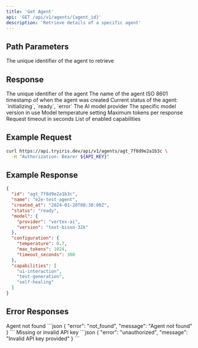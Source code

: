 ```yaml
---
title: 'Get Agent'
api: 'GET /api/v1/agents/{agent_id}'
description: 'Retrieve details of a specific agent'
---
```


## Path Parameters

<ParamField path="agent_id" type="string" required>
  The unique identifier of the agent to retrieve
</ParamField>

## Response

<ResponseField name="id" type="string">
  The unique identifier of the agent
</ResponseField>

<ResponseField name="name" type="string">
  The name of the agent
</ResponseField>

<ResponseField name="created_at" type="string">
  ISO 8601 timestamp of when the agent was created
</ResponseField>

<ResponseField name="status" type="string">
  Current status of the agent: `initializing`, `ready`, `error`
</ResponseField>

<ResponseField name="model" type="object">
  <Expandable title="properties">
    <ResponseField name="provider" type="string">
      The AI model provider
    </ResponseField>
    <ResponseField name="version" type="string">
      The specific model version in use
    </ResponseField>
  </Expandable>
</ResponseField>

<ResponseField name="configuration" type="object">
  <Expandable title="properties">
    <ResponseField name="temperature" type="number">
      Model temperature setting
    </ResponseField>
    <ResponseField name="max_tokens" type="integer">
      Maximum tokens per response
    </ResponseField>
    <ResponseField name="timeout_seconds" type="integer">
      Request timeout in seconds
    </ResponseField>
  </Expandable>
</ResponseField>

<ResponseField name="capabilities" type="array">
  List of enabled capabilities
</ResponseField>

## Example Request

```bash
curl https://api.tryiris.dev/api/v1/agents/agt_7f8d9e2a1b3c \
  -H "Authorization: Bearer ${API_KEY}"
```

## Example Response

```json
{
  "id": "agt_7f8d9e2a1b3c",
  "name": "e2e-test-agent",
  "created_at": "2024-01-20T08:30:00Z",
  "status": "ready",
  "model": {
    "provider": "vertex-ai",
    "version": "text-bison-32k"
  },
  "configuration": {
    "temperature": 0.7,
    "max_tokens": 1024,
    "timeout_seconds": 300
  },
  "capabilities": [
    "ui-interaction",
    "test-generation",
    "self-healing"
  ]
}
```

## Error Responses

<ResponseField name="404 Not Found" type="object">
  Agent not found
  ```json
  {
    "error": "not_found",
    "message": "Agent not found"
  }
  ```
</ResponseField>

<ResponseField name="401 Unauthorized" type="object">
  Missing or invalid API key
  ```json
  {
    "error": "unauthorized",
    "message": "Invalid API key provided"
  }
  ```
</ResponseField> 